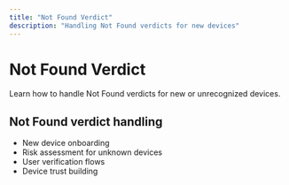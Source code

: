 ```yaml
---
title: "Not Found Verdict"
description: "Handling Not Found verdicts for new devices"
---
```


# Not Found Verdict

Learn how to handle Not Found verdicts for new or unrecognized devices.

## Not Found verdict handling

- New device onboarding
- Risk assessment for unknown devices
- User verification flows
- Device trust building
